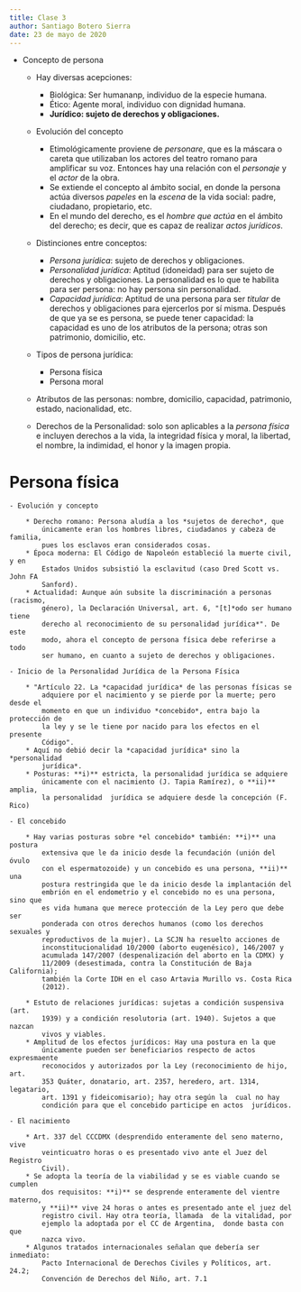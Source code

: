 ```yaml
---
title: Clase 3
author: Santiago Botero Sierra
date: 23 de mayo de 2020
---
```


+ Concepto de persona
    - Hay diversas acepciones:

        * Biológica: Ser humananp, individuo de la especie humana.
        * Ético: Agente moral, individuo con dignidad humana.
        * **Jurídico: sujeto de derechos y obligaciones.**

    - Evolución del concepto

        * Etimológicamente proviene de *personare*, que es la máscara o careta
            que utilizaban los actores del teatro romano para amplificar su
            voz. Entonces hay una relación con el *personaje* y el *actor* de la
            obra.
        * Se extiende el concepto al ámbito social, en donde la persona actúa
            diversos *papeles* en la *escena* de la vida social: padre,
            ciudadano, propietario, etc.
        * En el mundo del derecho, es el *hombre que actúa* en el ámbito del
            derecho; es decir, que es capaz de realizar *actos jurídicos*.

    - Distinciones entre conceptos:

        * *Persona jurídica*: sujeto de derechos y obligaciones.
        * *Personalidad jurídica*: Aptitud (idoneidad) para ser sujeto de
            derechos y obligaciones. La personalidad es lo que te habilita para
            ser persona: no hay persona sin personalidad.
        * *Capacidad jurídica*: Aptitud de una persona para ser *titular* de
            derechos y obligaciones para ejercerlos por sí misma. Después de que
            ya se es persona, se puede tener capacidad: la capacidad es uno de
            los atributos de la persona; otras son patrimonio, domicilio, etc.

    - Tipos de persona jurídica:

        * Persona física
        * Persona moral

    - Atributos de las personas: nombre, domicilio, capacidad, patrimonio,
        estado, nacionalidad, etc.
    - Derechos de la Personalidad: solo son aplicables a la *persona física* e
        incluyen derechos a la vida, la integridad física y moral, la libertad,
        el nombre, la indimidad, el honor y la imagen propia.

# Persona física
    - Evolución y concepto

        * Derecho romano: Persona aludía a los *sujetos de derecho*, que
            únicamente eran los hombres libres, ciudadanos y cabeza de familia,
            pues los esclavos eran considerados cosas.
        * Época moderna: El Código de Napoleón estableció la muerte civil, y en
            Estados Unidos subsistió la esclavitud (caso Dred Scott vs. John FA
            Sanford).
        * Actualidad: Aunque aún subsite la discriminación a personas (racismo,
            género), la Declaración Universal, art. 6, "[t]*odo ser humano tiene
            derecho al reconocimiento de su personalidad jurídica*". De este
            modo, ahora el concepto de persona física debe referirse a todo
            ser humano, en cuanto a sujeto de derechos y obligaciones.

    - Inicio de la Personalidad Jurídica de la Persona Física

        * "Artículo 22. La *capacidad jurídica* de las personas físicas se
            adquiere por el nacimiento y se pierde por la muerte; pero desde el
            momento en que un individuo *concebido*, entra bajo la protección de
            la ley y se le tiene por nacido para los efectos en el presente
            Código".
        * Aquí no debió decir la *capacidad jurídica* sino la *personalidad
            jurídica*.
        * Posturas: **i)** estricta, la personalidad jurídica se adquiere
            únicamente con el nacimiento (J. Tapia Ramírez), o **ii)** amplia,
            la personalidad  jurídica se adquiere desde la concepción (F. Rico)

    - El concebido

        * Hay varias posturas sobre *el concebido* también: **i)** una postura
            extensiva que le da inicio desde la fecundación (unión del óvulo
            con el espermatozoide) y un concebido es una persona, **ii)** una
            postura restringida que le da inicio desde la implantación del
            embrión en el endometrio y el concebido no es una persona, sino que
            es vida humana que merece protección de la Ley pero que debe ser
            ponderada con otros derechos humanos (como los derechos sexuales y
            reproductivos de la mujer). La SCJN ha resuelto acciones de
            inconstitucionalidad 10/2000 (aborto eugenésico), 146/2007 y
            acumulada 147/2007 (despenalización del aborto en la CDMX) y
            11/2009 (desestimada, contra la Constitución de Baja California);
            también la Corte IDH en el caso Artavia Murillo vs. Costa Rica
            (2012).

        * Estuto de relaciones jurídicas: sujetas a condición suspensiva (art.
            1939) y a condición resolutoria (art. 1940). Sujetos a que nazcan
            vivos y viables.
        * Amplitud de los efectos jurídicos: Hay una postura en la que
            únicamente pueden ser beneficiarios respecto de actos  expresmaente
            reconocidos y autorizados por la Ley (reconocimiento de hijo, art.
            353 Quáter, donatario, art. 2357, heredero, art. 1314, legatario,
            art. 1391 y fideicomisario); hay otra según la  cual no hay
            condición para que el concebido participe en actos  jurídicos.

    - El nacimiento

        * Art. 337 del CCCDMX (desprendido enteramente del seno materno, vive
            veinticuatro horas o es presentado vivo ante el Juez del Registro
            Civil).
        * Se adopta la teoría de la viabilidad y se es viable cuando se cumplen
            dos requisitos: **i)** se desprende enteramente del vientre materno,
            y **ii)** vive 24 horas o antes es presentado ante el juez del
            registro civil. Hay otra teoría, llamada  de la vitalidad, por
            ejemplo la adoptada por el CC de Argentina,  donde basta con que
            nazca vivo.
        * Algunos tratados internacionales señalan que debería ser inmediato:
            Pacto Internacional de Derechos Civiles y Políticos, art. 24.2;
            Convención de Derechos del Niño, art. 7.1
